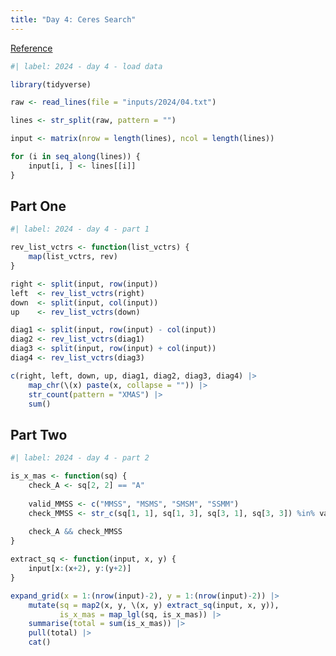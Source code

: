 ```yaml
---
title: "Day 4: Ceres Search"
---
```


[Reference](https://adventofcode.com/2024/day/4)

```r
#| label: 2024 - day 4 - load data

library(tidyverse)

raw <- read_lines(file = "inputs/2024/04.txt")

lines <- str_split(raw, pattern = "")

input <- matrix(nrow = length(lines), ncol = length(lines))

for (i in seq_along(lines)) {
    input[i, ] <- lines[[i]]
}
```

## Part One

```r
#| label: 2024 - day 4 - part 1

rev_list_vctrs <- function(list_vctrs) {
    map(list_vctrs, rev)
}

right <- split(input, row(input))
left  <- rev_list_vctrs(right)
down  <- split(input, col(input))
up    <- rev_list_vctrs(down)

diag1 <- split(input, row(input) - col(input))
diag2 <- rev_list_vctrs(diag1)
diag3 <- split(input, row(input) + col(input))
diag4 <- rev_list_vctrs(diag3)

c(right, left, down, up, diag1, diag2, diag3, diag4) |> 
    map_chr(\(x) paste(x, collapse = "")) |> 
    str_count(pattern = "XMAS") |> 
    sum()
```

## Part Two

```r
#| label: 2024 - day 4 - part 2

is_x_mas <- function(sq) {
    check_A <- sq[2, 2] == "A"
    
    valid_MMSS <- c("MMSS", "MSMS", "SMSM", "SSMM")
    check_MMSS <- str_c(sq[1, 1], sq[1, 3], sq[3, 1], sq[3, 3]) %in% valid_MMSS
    
    check_A && check_MMSS
}

extract_sq <- function(input, x, y) {
    input[x:(x+2), y:(y+2)]
}

expand_grid(x = 1:(nrow(input)-2), y = 1:(nrow(input)-2)) |> 
    mutate(sq = map2(x, y, \(x, y) extract_sq(input, x, y)),
           is_x_mas = map_lgl(sq, is_x_mas)) |> 
    summarise(total = sum(is_x_mas)) |> 
    pull(total) |> 
    cat()
```


